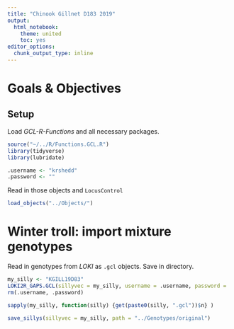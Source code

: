 ```yaml
---
title: "Chinook Gillnet D183 2019"
output:
  html_notebook:
    theme: united
    toc: yes
editor_options: 
  chunk_output_type: inline
---
```


# Goals & Objectives



## Setup

Load *GCL-R-Functions* and all necessary packages.
```r
source("~/../R/Functions.GCL.R")
library(tidyverse)
library(lubridate)

.username <- "krshedd"
.password <- ""
```

Read in those objects and `LocusControl`
```r
load_objects("../Objects/")
```

# Winter troll: import mixture genotypes

Read in genotypes from *LOKI* as `.gcl` objects. Save in directory.
```r
my_silly <- "KGILL19D83"
LOKI2R_GAPS.GCL(sillyvec = my_silly, username = .username, password = .password)
rm(.username, .password)

sapply(my_silly, function(silly) {get(paste0(silly, ".gcl"))$n} )

save_sillys(sillyvec = my_silly, path = "../Genotypes/original")
```